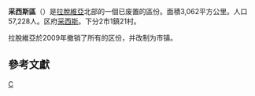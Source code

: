 {{Infobox settlement
| name                    = 采西斯區
| native_name             = Cēsu rajons
| native_name_lang        = lv
| settlement_type         = [[拉脫維亞行政區劃|區]]
| image_map               = Latvia-Cesis.png
| map_caption             = 采西斯區在拉脫維亞的位置
| subdivision_type        = 国家
| subdivision_name        = [[拉脫維亞|拉脫維亞]]
| unit_pref               = Metric
| area_total_km2          = 3,062
| population_footnotes    = <ref>{{cite web |url=http://data.csb.gov.lv/Dialog/varval.asp?ma=04-05a&ti=4%2D5%2E+RESIDENT+POPULATION+BY+REGION%2C+CITY+AND+DISTRICT+AT+THE+BEGINNING+OF+THE+YEAR+++&path=../DATABASEEN/Iedzsoc/Annual%20statistical%20data/04.%20Population/&lang=1 |title=RESIDENT POPULATION BY REGION, CITY AND DISTRICT AT THE BEGINNING OF THE YEAR |publisher=Centrālās statistikas pārvaldes datu bāzes |accessdate=23 January 2009 |archive-url=https://web.archive.org/web/20090110055616/http://data.csb.gov.lv/Dialog/varval.asp?ma=04-05a&ti=4-5.+RESIDENT+POPULATION+BY+REGION%2C+CITY+AND+DISTRICT+AT+THE+BEGINNING+OF+THE+YEAR+++&path=..%2FDATABASEEN%2FIedzsoc%2FAnnual%20statistical%20data%2F04.%20Population%2F&lang=1 |archive-date=2009-01-10 |dead-url=yes }}</ref>
| population_total        = 56,265
| population_density_km2  = auto
| website                 = 
}}
'''采西斯區'''（{{lang-lv|Cēsu rajons}}）是[[拉脫維亞|拉脫維亞]]北部的一個已废置的區份。面積3,062平方公里。人口57,228人。区府[[采西斯|采西斯]]。下分2市1鎮21村。

拉脫維亞於2009年撤销了所有的区份，并改制为市镇。

==參考文獻==
{{reflist}}

[[Category:拉脫維亞區份|C]]